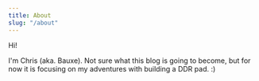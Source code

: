 ```yaml
---
title: About
slug: "/about"
---
```


Hi!

I'm Chris (aka. Bauxe). Not sure what this blog is going to become, but for now it is focusing on my adventures with building a DDR pad. :)
